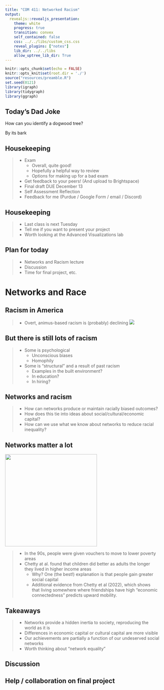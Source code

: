 ```yaml
---
title: "COM 411: Networked Racism"
output: 
  revealjs::revealjs_presentation:
    theme: white
    progress: true
    transition: convex
    self_contained: false
    css: ../../libs/custom_css.css
    reveal_plugins: ["notes"]
    lib_dir: ../../libs
    allow_uptree_lib_dir: True
---
```


```r
knitr::opts_chunk$set(echo = FALSE)
knitr::opts_knit$set(root.dir = './')
source("resources/preamble.R")
set.seed(0121)
library(igraph)
library(tidygraph)
library(ggraph)
```

## Today's Dad Joke

How can you identify a dogwood tree?

<p class='fragment'>
By its bark
</p>

## Housekeeping

> - Exam
>	- Overall, quite good!
>	- Hopefully a helpful way to review
>   - Options for making up for a bad exam
> - Get feedback to your peers! (And upload to Brightspace)
> - Final draft DUE December 13
> - Self Assessment Reflection
> - Feedback for me (Purdue / Google Form / email / Discord)

## Housekeeping

> - Last class is next Tuesday
> - Tell me if you want to present your project
> - Worth looking at the Advanced Visualizations lab


## Plan for today

> - Networks and Racism lecture
> - Discussion
> - Time for final project, etc.


# Networks and Race

## Racism in America

> - Overt, animus-based racism is (probably) declining
<img class='fragment' src='https://content.gallup.com/origin/gallupinc/GallupSpaces/Production/Cms/POLL/9r8-rc0zn0eloptdnsbl3a.png'/>

## But there is still lots of racism

> - Some is psychological
>	- Unconscious biases
>	- Homophily
> - Some is "structural" and a result of past racism
>	- Examples in the built environment?
>	- In education?
>	- In hiring?

## Networks and racism

> - How can networks produce or maintain racially biased outcomes?
> - How does this tie into ideas about social/cultural/economic capital?
> - How can we use what we know about networks to reduce racial inequality?


## Networks matter a lot

<img class='fragment' src='./images/mto.png' style='width:300px'/>

> - In the 90s, people were given vouchers to move to lower poverty areas
> - Chetty at al. found that children did better as adults the longer they lived in higher income areas
>	- Why? One (the best!) explanation is that people gain greater social capital
>   - Additional evidence from Chetty et al (2022), which shows that living somewhere where friendships have high "economic connectedness" predicts upward mobility.

## Takeaways

> - Networks provide a hidden inertia to society, reproducing the world as it is
> - Differences in economic capital or cultural capital are more visible
> - Our achievements are partially a function of our undeserved social networks
> - Worth thinking about "network equality"

## Discussion


## Help / collaboration on final project

